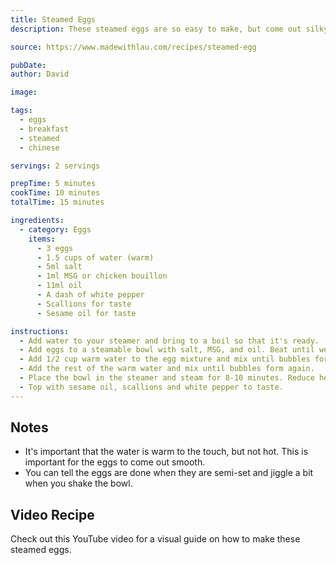 ```yaml
---
title: Steamed Eggs
description: These steamed eggs are so easy to make, but come out silky and smooth every time. They make a great breakfast.

source: https://www.madewithlau.com/recipes/steamed-egg

pubDate:
author: David

image:

tags:
  - eggs
  - breakfast
  - steamed
  - chinese

servings: 2 servings

prepTime: 5 minutes
cookTime: 10 minutes
totalTime: 15 minutes

ingredients:
  - category: Eggs
    items:
      - 3 eggs
      - 1.5 cups of water (warm)
      - 5ml salt
      - 1ml MSG or chicken bouillon
      - 11ml oil
      - A dash of white pepper
      - Scallions for taste
      - Sesame oil for taste

instructions:
  - Add water to your steamer and bring to a boil so that it's ready.
  - Add eggs to a steamable bowl with salt, MSG, and oil. Beat until well combined.
  - Add 1/2 cup warm water to the egg mixture and mix until bubbles form.
  - Add the rest of the warm water and mix until bubbles form again.
  - Place the bowl in the steamer and steam for 8-10 minutes. Reduce heat after steamer is boiling.
  - Top with sesame oil, scallions and white pepper to taste.
---
```



## Notes

- It's important that the water is warm to the touch, but not hot. This is important for the eggs to come out smooth.
- You can tell the eggs are done when they are semi-set and jiggle a bit when you shake the bowl.

<ImageRecipe
  src={tofuTikkaMasala}
  alt="Tofu tikka masala made from this recipe"
/>

## Video Recipe

Check out this YouTube video for a visual guide on how to make these steamed eggs.

<VideoPlayerYouTube src="https://www.youtube-nocookie.com/embed/JAo99RBfmT4?si=OEhPwwzVPm2h7gOH&rel=0" />
